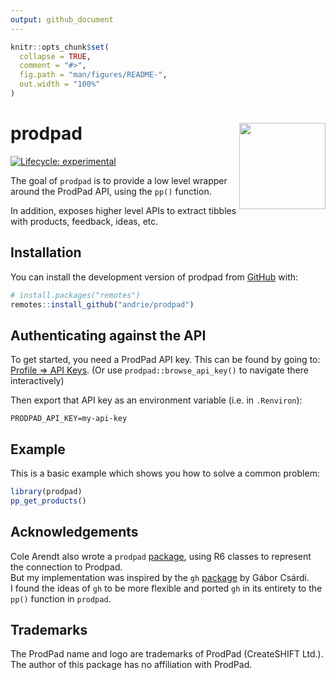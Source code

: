 ```yaml
---
output: github_document
---
```


<!-- README.md is generated from README.Rmd. Please edit that file -->

```r
knitr::opts_chunk$set(
  collapse = TRUE,
  comment = "#>",
  fig.path = "man/figures/README-",
  out.width = "100%"
)
```

# prodpad <img src="man/figures/logo.png" align="right" height="138" />

<!-- badges: start -->
[![Lifecycle: experimental](https://img.shields.io/badge/lifecycle-experimental-orange.svg)](https://lifecycle.r-lib.org/articles/stages.html#experimental)
<!-- badges: end -->

The goal of `prodpad` is to provide a low level wrapper around the ProdPad API, using the `pp()` function.

In addition, exposes higher level APIs to extract tibbles with products, feedback, ideas, etc.

## Installation

You can install the development version of prodpad from [GitHub](https://github.com/) with:

``` r
# install.packages("remotes")
remotes::install_github("andrie/prodpad")
```

## Authenticating against the API

To get started, you need a ProdPad API key. This can be found by going to:
[Profile => API Keys](https://app.prodpad.com/me/apikeys). (Or use
`prodpad::browse_api_key()` to navigate there interactively)

Then export that API key as an environment variable (i.e. in `.Renviron`):

```
PRODPAD_API_KEY=my-api-key
```



## Example

This is a basic example which shows you how to solve a common problem:

``` r
library(prodpad)
pp_get_products()
```

## Acknowledgements

Cole Arendt also wrote a `prodpad` [package](https://github.com/colearendt/prodpad), using R6 classes to represent the connection to Prodpad.  
But my implementation was inspired by the `gh` [package](https://github.com/r-lib/gh) by Gábor Csárdi.  
I found the ideas of `gh` to be more flexible and ported `gh` in its entirety to the `pp()` function in `prodpad`.

## Trademarks

The ProdPad name and logo are trademarks of ProdPad (CreateSHIFT Ltd.).  The author of this package has no affiliation with ProdPad.

